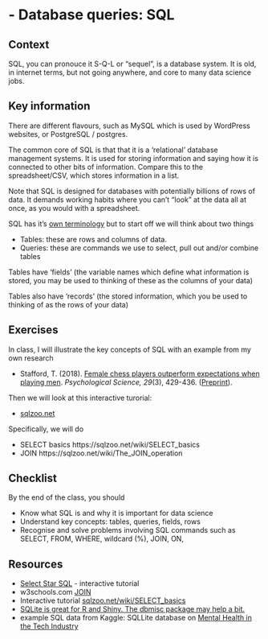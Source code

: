 # - Database queries: SQL {-}

## Context

SQL, you can pronouce it S-Q-L or "sequel", is a database system. It is old, in internet terms, but not going anywhere, and core to many data science jobs. 

## Key information

There are different flavours, such as MySQL which is used by WordPress websites, or PostgreSQL / postgres.

The common core of SQL is that that it is a 'relational' database management systems. It is used for storing information and saying how it is connected to other bits of information. Compare this to the spreadsheet/CSV, which stores information in a list.

Note that SQL is designed for databases with potentially billions of rows of data. It demands working habits where you can't "look" at the data all at once, as you would with a spreadsheet.

SQL has it's [own terminology](https://en.wikipedia.org/wiki/SQL_syntax) but to start off we will think about two things

* Tables: these are rows and columns of data.
* Queries: these are commands we use to select, pull out and/or combine tables

Tables have 'fields' (the variable names which define what information is stored, you may be used to thinking of these as the columns of your data)

Tables also have 'records' (the stored information, which you be used to thinking of as the rows of your data)

## Exercises

In class, I will illustrate the key concepts of SQL with an example from my own research

* Stafford, T. (2018). [Female chess players outperform expectations when playing men](http://journals.sagepub.com/doi/10.1177/0956797617736887). *Psychological Science, 29*(3), 429-436. ([Preprint](https://psyarxiv.com/bpy3t/)).  
  
Then we will look at this interactive turorial:

* [sqlzoo.net](https://sqlzoo.net)

Specifically, we will do

* SELECT basics https://sqlzoo.net/wiki/SELECT_basics
* JOIN https://sqlzoo.net/wiki/The_JOIN_operation

## Checklist

By the end of the class, you should

* Know what SQL is and why it is important for data science
* Understand key concepts: tables, queries, fields, rows
* Recognise and solve problems involving SQL commands such as SELECT, FROM, WHERE, wildcard (%), JOIN, ON, 



## Resources

* [Select Star SQL](https://selectstarsql.com/) - interactive tutorial
* w3schools.com [JOIN](https://www.w3schools.com/sql/sql_join.asp)
* Interactive tutorial [sqlzoo.net/wiki/SELECT_basics](https://sqlzoo.net/wiki/SELECT_basics)
* [SQLite is great for R and Shiny. The dbmisc package may help a bit.](https://www.r-bloggers.com/2021/03/sqlite-is-great-for-r-and-shiny-the-dbmisc-package-may-help-a-bit/)
* example SQL data from Kaggle: SQLLite database on [Mental Health in the Tech Industry](https://www.kaggle.com/anth7310/mental-health-in-the-tech-industry)